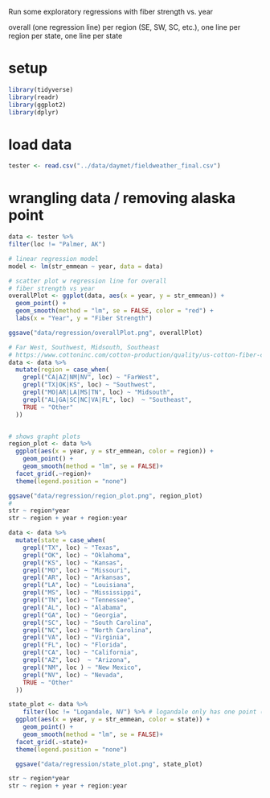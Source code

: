 Run some exploratory regressions with fiber strength vs. year

overall (one regression line)
per region (SE, SW, SC, etc.), one line per region
per state, one line per state

# setup 

```r
library(tidyverse)
library(readr)
library(ggplot2)
library(dplyr)
```

# load data
```r
tester <- read.csv("../data/daymet/fieldweather_final.csv")
```

# wrangling data / removing alaska point 
```r
data <- tester %>%
filter(loc != "Palmer, AK")
```

```r
# linear regression model
model <- lm(str_emmean ~ year, data = data)

# scatter plot w regression line for overall 
# fiber strength vs year 
overallPlot <- ggplot(data, aes(x = year, y = str_emmean)) +
  geom_point() +
  geom_smooth(method = "lm", se = FALSE, color = "red") +
  labs(x = "Year", y = "Fiber Strength")

ggsave("data/regression/overallPlot.png", overallPlot)
```

```r
# Far West, Southwest, Midsouth, Southeast
# https://www.cottoninc.com/cotton-production/quality/us-cotton-fiber-chart/
data <- data %>%
  mutate(region = case_when(
    grepl("CA|AZ|NM|NV", loc) ~ "FarWest",
    grepl("TX|OK|KS", loc) ~ "Southwest",
    grepl("MO|AR|LA|MS|TN", loc) ~ "Midsouth",
    grepl("AL|GA|SC|NC|VA|FL", loc)  ~ "Southeast",
    TRUE ~ "Other"
  ))


# shows grapht plots
region_plot <- data %>%
  ggplot(aes(x = year, y = str_emmean, color = region)) +
    geom_point() +
    geom_smooth(method = "lm", se = FALSE)+
  facet_grid(.~region)+
  theme(legend.position = "none")

ggsave("data/regression/region_plot.png", region_plot)
# 
str ~ region*year
str ~ region + year + region:year


```


```r
data <- data %>%
  mutate(state = case_when(
    grepl("TX", loc) ~ "Texas",
    grepl("OK", loc) ~ "Oklahoma",
    grepl("KS", loc) ~ "Kansas",
    grepl("MO", loc) ~ "Missouri",
    grepl("AR", loc) ~ "Arkansas",
    grepl("LA", loc) ~ "Louisiana",
    grepl("MS", loc) ~ "Mississippi",
    grepl("TN", loc) ~ "Tennessee",
    grepl("AL", loc) ~ "Alabama",
    grepl("GA", loc) ~ "Georgia",
    grepl("SC", loc) ~ "South Carolina",
    grepl("NC", loc) ~ "North Carolina",
    grepl("VA", loc) ~ "Virginia",
    grepl("FL", loc) ~ "Florida",
    grepl("CA", loc) ~ "California",
    grepl("AZ", loc)  ~ "Arizona",
    grepl("NM", loc ) ~ "New Mexico",
    grepl("NV", loc) ~ "Nevada",
    TRUE ~ "Other"
  ))

state_plot <- data %>%
    filter(loc != "Logandale, NV") %>% # logandale only has one point (not useful in this information)
  ggplot(aes(x = year, y = str_emmean, color = state)) +
    geom_point() +
    geom_smooth(method = "lm", se = FALSE)+
  facet_grid(.~state)+
  theme(legend.position = "none")

  ggsave("data/regression/state_plot.png", state_plot)

str ~ region*year
str ~ region + year + region:year

```

